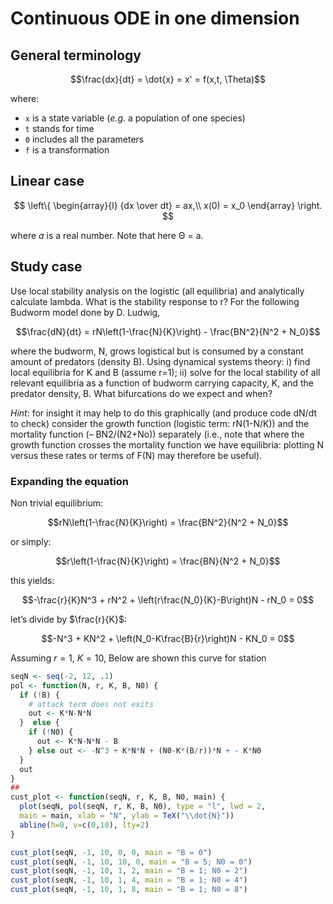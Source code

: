 # Continuous ODE in one dimension

## General terminology

$$\frac{dx}{dt} = \dot{x} = x' = f(x,t, \Theta)$$

where:

- `x` is a state variable (*e.g.* a population of one species)
- `t` stands for time
- `Θ` includes all the parameters
- `f` is a transformation


## Linear case

$$
\left\{
\begin{array}{l}
  {dx \over dt} = ax,\\
  x(0) = x_0
\end{array}
\right.
$$

where $a$ is a real number. Note that here Θ = a.




## Study case

Use local stability analysis on the logistic (all equilibria) and analytically calculate lambda. What is the stability response to r?
For the following Budworm model done by D. Ludwig,

$$\frac{dN}{dt} = rN\left(1-\frac{N}{K}\right) - \frac{BN^2}{N^2 + N_0}$$

 where the budworm, N, grows logistical but is consumed by a constant amount of predators (density B). Using dynamical systems theory: i) find local equilibria for K and B (assume r=1);  ii) solve for the local stability of all relevant equilibria as a function of budworm carrying capacity, K, and the predator density, B. What bifurcations do we expect and when?

*Hint*: for insight it may help to do this graphically (and produce code dN/dt to check) consider the growth function (logistic term: rN(1-N/K)) and the mortality function (– BN2/(N2+No)) separately (i.e., note that where the growth function crosses the mortality function we have equilibria: plotting N versus these rates or terms of F(N) may therefore be useful).






### Expanding the equation

Non trivial equilibrium:

$$rN\left(1-\frac{N}{K}\right) = \frac{BN^2}{N^2 + N_0}$$

or simply:

$$r\left(1-\frac{N}{K}\right) = \frac{BN}{N^2 + N_0}$$

this yields:

$$-\frac{r}{K}N^3 + rN^2 + \left(r\frac{N_0}{K}-B\right)N - rN_0 = 0$$

let's divide by $\frac{r}{K}$:

$$-N^3 + KN^2 + \left(N_0-K\frac{B}{r}\right)N - KN_0 = 0$$

Assuming $r = 1$, $K = 10$, Below are shown this curve for station


```r
seqN <- seq(-2, 12, .1)
pol <- function(N, r, K, B, N0) {
  if (!B) {
    # attack term does not exits
    out <- K*N-N*N
  }  else {
    if (!N0) {
      out <- K*N-N*N - B
    } else out <- -N^3 + K*N*N + (N0-K*(B/r))*N + - K*N0
  }
  out
}
##
cust_plot <- function(seqN, r, K, B, N0, main) {
  plot(seqN, pol(seqN, r, K, B, N0), type = "l", lwd = 2,
  main = main, xlab = "N", ylab = TeX("\\dot{N}"))
  abline(h=0, v=c(0,10), lty=2)
}

cust_plot(seqN, -1, 10, 0, 0, main = "B = 0")
cust_plot(seqN, -1, 10, 10, 0, main = "B = 5; N0 = 0")
cust_plot(seqN, -1, 10, 1, 2, main = "B = 1; N0 = 2")
cust_plot(seqN, -1, 10, 1, 4, main = "B = 1; N0 = 4")
cust_plot(seqN, -1, 10, 1, 8, main = "B = 1; N0 = 8")
```
